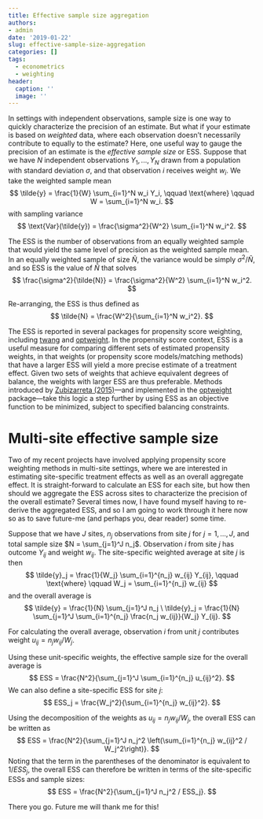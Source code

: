 ```yaml
---
title: Effective sample size aggregation
authors:
- admin
date: '2019-01-22'
slug: effective-sample-size-aggregation
categories: []
tags:
  - econometrics
  - weighting
header:
  caption: ''
  image: ''
---
```


In settings with independent observations, sample size is one way to quickly characterize the precision of an estimate. But what if your estimate is based on _weighted_ data, where each observation doesn't necessarily contribute to equally to the estimate? Here, one useful way to gauge the precision of an estimate is the _effective sample size_ or ESS. Suppose that we have $N$ independent observations $Y_1,...,Y_N$ drawn from a population with standard deviation $\sigma$, and that observation $i$ receives weight $w_i$. We take the weighted sample mean
$$
\tilde{y} = \frac{1}{W} \sum_{i=1}^N w_i Y_i, \qquad \text{where} \qquad W = \sum_{i=1}^N w_i.
$$
with sampling variance
$$
\text{Var}(\tilde{y}) = \frac{\sigma^2}{W^2} \sum_{i=1}^N w_i^2.
$$

The ESS is the number of observations from an equally weighted sample that would yield the same level of precision as the weighted sample mean. In an equally weighted sample of size $\tilde{N}$, the variance would be simply $\sigma^2 / \tilde{N}$, and so ESS is the value of $\tilde{N}$ that solves
$$
\frac{\sigma^2}{\tilde{N}} = \frac{\sigma^2}{W^2} \sum_{i=1}^N w_i^2.
$$

Re-arranging, the ESS is thus defined as
$$
\tilde{N} = \frac{W^2}{\sum_{i=1}^N w_i^2}.
$$

The ESS is reported in several packages for propensity score weighting, including [twang](https://CRAN.R-project.org/package=twang) and [optweight](https://CRAN.R-project.org/package=optweight). In the propensity score context, ESS is a useful measure for comparing different sets of estimated propensity weights, in that weights (or propensity score models/matching methods) that have a larger ESS will yield a more precise estimate of a treatment effect. Given two sets of weights that achieve equivalent degrees of balance, the weights with larger ESS are thus preferable. Methods introduced by [Zubizarreta (2015)](https://doi.org/10.1080/01621459.2015.1023805)---and implemented in the [optweight](https://CRAN.R-project.org/package=optweight) package---take this logic a step further by using ESS as an objective function to be minimized, subject to specified balancing constraints. 

# Multi-site effective sample size

Two of my recent projects have involved applying propensity score weighting methods in multi-site settings, where we are interested in estimating site-specific treatment effects as well as an overall aggregate effect. It is straight-forward to calculate an ESS for each site, but how then should we aggregate the ESS across sites to characterize the precision of the overall estimate? Several times now, I have found myself having to re-derive the aggregated ESS, and so I am going to work through it here now so as to save future-me (and perhaps you, dear reader) some time.

Suppose that we have $J$ sites, $n_j$ observations from site $j$ for $j = 1,...,J$, and total sample size $N = \sum_{j=1}^J n_j$. Observation $i$ from site $j$ has outcome $Y_{ij}$ and weight $w_{ij}$. The site-specific weighted average at site $j$ is then
$$
\tilde{y}_j = \frac{1}{W_j} \sum_{i=1}^{n_j} w_{ij} Y_{ij}, \qquad \text{where} \qquad W_j = \sum_{i=1}^{n_j} w_{ij}
$$
and the overall average is 
$$
\tilde{y} = \frac{1}{N} \sum_{j=1}^J n_j \ \tilde{y}_j = \frac{1}{N} \sum_{j=1}^J \sum_{i=1}^{n_j} \frac{n_j w_{ij}}{W_j} Y_{ij}.
$$

For calculating the overall average, observation $i$ from unit $j$ contributes weight $u_{ij} = n_j w_{ij} / W_j$.

Using these unit-specific weights, the effective sample size for the overall average is
$$
ESS = \frac{N^2}{\sum_{j=1}^J \sum_{i=1}^{n_j} u_{ij}^2}.
$$
We can also define a site-specific ESS for site $j$:
$$
ESS_j = \frac{W_j^2}{\sum_{i=1}^{n_j} w_{ij}^2}.
$$

Using the decomposition of the weights as $u_{ij} = n_j w_{ij} / W_j$, the overall ESS can be written as 
$$
ESS = \frac{N^2}{\sum_{j=1}^J n_j^2 \left(\sum_{i=1}^{n_j} w_{ij}^2 / W_j^2\right)}.
$$
Noting that the term in the parentheses of the denominator is equivalent to $1 / ESS_j$, the overall ESS can therefore be written in terms of the site-specific ESSs and sample sizes:
$$
ESS = \frac{N^2}{\sum_{j=1}^J n_j^2 / ESS_j}.
$$

There you go. Future me will thank me for this!
